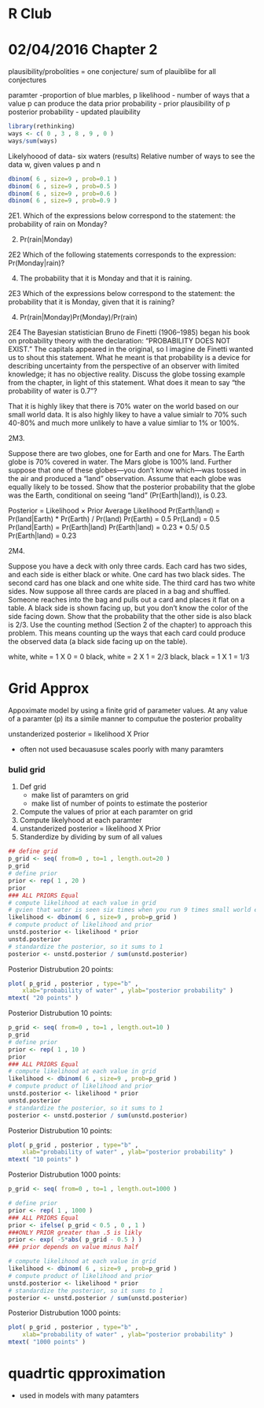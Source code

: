 R Club
========================================================

02/04/2016 Chapter 2
========================================================

plausibility/probolities = one conjecture/ sum of plauiblibe for all conjectures

paramter -proportion of blue marbles, p
likelihood - number of ways that a value p can produce the data
prior probability - prior plausibility of p
posterior probability - updated plauibility

```r
library(rethinking)
ways <- c( 0 , 3 , 8 , 9 , 0 )
ways/sum(ways)
```

Likelyhoood of data- six waters (results)
Relative number of ways to see the data w, given values p and n
```r
dbinom( 6 , size=9 , prob=0.1 )
dbinom( 6 , size=9 , prob=0.5 )
dbinom( 6 , size=9 , prob=0.6 )
dbinom( 6 , size=9 , prob=0.9 )
```


2E1. Which of the expressions below correspond to the statement:
the probability of rain on Monday?

(2) Pr(rain|Monday)
 
2E2 Which of the following statements corresponds to the expression: Pr(Monday|rain)?

(4) The probability that it is Monday and that it is raining.

2E3 Which of the expressions below correspond to the statement: the probability that it is Monday, given that it is raining?

(4) Pr(rain|Monday)Pr(Monday)/Pr(rain)

2E4 The Bayesian statistician Bruno de Finetti (1906–1985) began his book on probability theory with the declaration: “PROBABILITY DOES NOT EXIST.” The capitals appeared in the original, so I imagine de Finetti wanted us to shout this statement. What he meant is that probability is a device for describing uncertainty from the perspective of an observer with limited knowledge; it has no objective reality. Discuss the globe tossing example from the chapter, in light of this statement. What does it mean to say “the probability of water is 0.7”?

That it is highly likey that there is 70% water on the world  based on our small world data. It is also highly likey to have a value simialr to 70% such 40-80% and much more unlikely to have a value simliar to 1% or 100%.



2M3. 

Suppose there are two globes, one for Earth and one for Mars. The Earth globe is 70% covered in water. The Mars globe is 100% land. Further suppose that one of these globes—you don’t know which—was tossed in the air and produced a “land” observation. Assume that each globe was equally likely to be tossed. Show that the posterior probability that the globe was the Earth, conditional on seeing “land” (Pr(Earth|land)), is 0.23.

Posterior = Likelihood × Prior Average Likelihood
Pr(Earth|land) = Pr(land|Earth) * Pr(Earth) / Pr(land)
Pr(Earth) = 0.5
Pr(Land) = 0.5
Pr(land|Earth) =  Pr(Earth|land) 
Pr(Earth|land)  = 0.23 * 0.5/ 0.5
Pr(Earth|land)  = 0.23



2M4.

Suppose you have a deck with only three cards. Each card has two sides, and each side is either black or white. One card has two black sides. The second card has one black and one white side. The third card has two white sides. Now suppose all three cards are placed in a bag and shuffled. Someone reaches into the bag and pulls out a card and places it flat on a table. A black side is shown facing up, but you don’t know the color of the side facing down. Show that the probability that the other side is also black is 2/3. Use the counting method (Section 2 of the chapter) to approach this problem. This means counting up the ways that each card could produce the observed data (a black side facing up on the table).

white, white = 1 X 0 = 0
black, white = 2 X 1 = 2/3
black, black = 1 X 1 = 1/3



Grid Approx
=================
Appoximate model by using a finite grid of parameter values. At any value of a paramter (p) its a simile manner to computue the posterior probality

unstanderized posterior = likelihood X Prior

* often not used becauasuse scales poorly with many paramters 

### bulid grid 

1. Def grid
   * make list of paramters on grid
   * make list of number of points to estimate the posterior
2. Compute the values of prior at each paramter on grid
3. Compute likelyhood at each paramter
4. unstanderized posterior = likelihood X Prior
5. Standerdize by dividing by sum of all values


```r
## define grid
p_grid <- seq( from=0 , to=1 , length.out=20 )
p_grid
# define prior
prior <- rep( 1 , 20 )
prior
### ALL PRIORS Equal
# compute likelihood at each value in grid
# gvien that water is seen six times when you run 9 times small world examples... likeluhood of seeing water at each point
likelihood <- dbinom( 6 , size=9 , prob=p_grid )
# compute product of likelihood and prior
unstd.posterior <- likelihood * prior
unstd.posterior
# standardize the posterior, so it sums to 1
posterior <- unstd.posterior / sum(unstd.posterior)

```

Posterior Distrubution 20 points:

```r
plot( p_grid , posterior , type="b" ,
    xlab="probability of water" , ylab="posterior probability" )
mtext( "20 points" )
```

Posterior Distrubution 10 points:

```r
p_grid <- seq( from=0 , to=1 , length.out=10 )
p_grid
# define prior
prior <- rep( 1 , 10 )
prior
### ALL PRIORS Equal
# compute likelihood at each value in grid
likelihood <- dbinom( 6 , size=9 , prob=p_grid )
# compute product of likelihood and prior
unstd.posterior <- likelihood * prior
unstd.posterior
# standardize the posterior, so it sums to 1
posterior <- unstd.posterior / sum(unstd.posterior)

```

Posterior Distrubution 10 points:

```r
plot( p_grid , posterior , type="b" ,
    xlab="probability of water" , ylab="posterior probability" )
mtext( "10 points" )
```

Posterior Distrubution 1000 points:

```r
p_grid <- seq( from=0 , to=1 , length.out=1000 )

# define prior
prior <- rep( 1 , 1000 )
### ALL PRIORS Equal
prior <- ifelse( p_grid < 0.5 , 0 , 1 )
###ONLY PRIOR greater than .5 is likly
prior <- exp( -5*abs( p_grid - 0.5 ) )
### prior depends on value minus half

# compute likelihood at each value in grid
likelihood <- dbinom( 6 , size=9 , prob=p_grid )
# compute product of likelihood and prior
unstd.posterior <- likelihood * prior
# standardize the posterior, so it sums to 1
posterior <- unstd.posterior / sum(unstd.posterior)

```

Posterior Distrubution 1000 points:

```r
plot( p_grid , posterior , type="b" ,
    xlab="probability of water" , ylab="posterior probability" )
mtext( "1000 points" )
```

quadrtic qpproximation
=======================

* used in models with many patamters 